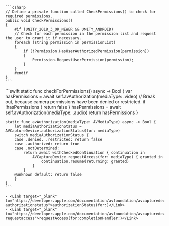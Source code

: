 <PlatformWrapper platform="unity">
    
    ```csharp
    // Define a private function called CheckPermissions() to check for required permissions.
    public void CheckPermissions()
    {
        #if (UNITY_2018_3_OR_NEWER && UNITY_ANDROID)
        // Check for each permission in the permission list and request the user to grant it if necessary.
        foreach (string permission in permissionList)
        {
            if (!Permission.HasUserAuthorizedPermission(permission))
            {
                Permission.RequestUserPermission(permission);
            }
        }
        #endif
    }
    ```
</PlatformWrapper>
<PlatformWrapper platform={["ios","macos"]}>
    ```swift
    static func checkForPermissions() async -> Bool {
        var hasPermissions = await self.avAuthorization(mediaType: .video)
        // Break out, because camera permissions have been denied or restricted.
        if !hasPermissions { return false }
        hasPermissions = await self.avAuthorization(mediaType: .audio)
        return hasPermissions
    }

    static func avAuthorization(mediaType: AVMediaType) async -> Bool {
        let mediaAuthorizationStatus = AVCaptureDevice.authorizationStatus(for: mediaType)
        switch mediaAuthorizationStatus {
        case .denied, .restricted: return false
        case .authorized: return true
        case .notDetermined:
            return await withCheckedContinuation { continuation in
                AVCaptureDevice.requestAccess(for: mediaType) { granted in
                    continuation.resume(returning: granted)
                }
            }
        @unknown default: return false
        }
    }
    ```

    - <Link target="_blank" to="https://developer.apple.com/documentation/avfoundation/avcapturedevice/1624613-authorizationstatus">authorizationStatus(for:)</Link>
    - <Link target="_blank" to="https://developer.apple.com/documentation/avfoundation/avcapturedevice/1624584-requestaccess">requestAccess(for:completionHandler:)</Link>
</PlatformWrapper>
